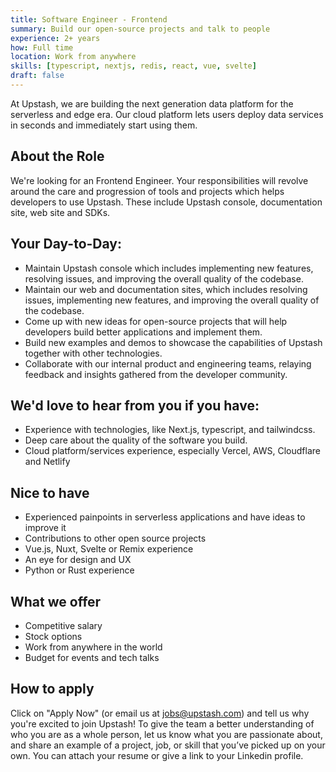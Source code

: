 ```yaml
---
title: Software Engineer - Frontend
summary: Build our open-source projects and talk to people
experience: 2+ years
how: Full time
location: Work from anywhere
skills: [typescript, nextjs, redis, react, vue, svelte]
draft: false
---
```


At Upstash, we are building the next generation data platform for the serverless
and edge era. Our cloud platform lets users deploy data services in seconds and immediately
start using them.

## About the Role

We're looking for an Frontend Engineer. Your responsibilities will revolve around the care and progression of tools and projects which helps developers to use Upstash. These include Upstash console, documentation site, web site and SDKs.

## Your Day-to-Day:

- Maintain Upstash console which includes implementing new features, resolving issues, and improving the overall quality of the codebase.
- Maintain our web and documentation sites, which includes resolving issues, implementing new features, and improving the overall quality of the codebase.
- Come up with new ideas for open-source projects that will help developers build better applications and implement them.
- Build new examples and demos to showcase the capabilities of Upstash together with other technologies.
- Collaborate with our internal product and engineering teams, relaying feedback and insights gathered from the developer community.

## We'd love to hear from you if you have:

- Experience with technologies, like Next.js, typescript, and tailwindcss.
- Deep care about the quality of the software you build.
- Cloud platform/services experience, especially Vercel, AWS, Cloudflare and Netlify

## Nice to have
- Experienced painpoints in serverless applications and have ideas to improve it
- Contributions to other open source projects
- Vue.js, Nuxt, Svelte or Remix experience
- An eye for design and UX
- Python or Rust experience

## What we offer

- Competitive salary
- Stock options
- Work from anywhere in the world
- Budget for events and tech talks

## How to apply

Click on "Apply Now" (or email us at [jobs@upstash.com](mailto:jobs@upstash.com)) and tell us why you're
excited to join Upstash! To give the team a better understanding of who you are
as a whole person, let us know what you are passionate about, and share an
example of a project, job, or skill that you’ve picked up on your own. You can
attach your resume or give a link to your Linkedin profile.
